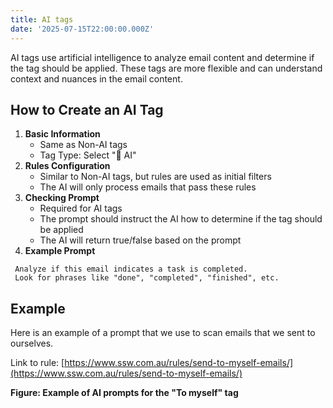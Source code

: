```yaml
---
title: AI tags
date: '2025-07-15T22:00:00.000Z'
---
```


AI tags use artificial intelligence to analyze email content and determine if the tag should be applied. These tags are more flexible and can understand context and nuances in the email content.

## How to Create an AI Tag

1. **Basic Information**
   * Same as Non-AI tags
   * Tag Type: Select "🤖 AI"
2. **Rules Configuration**
   * Similar to Non-AI tags, but rules are used as initial filters
   * The AI will only process emails that pass these rules
3. **Checking Prompt**
   * Required for AI tags
   * The prompt should instruct the AI how to determine if the tag should be applied
   * The AI will return true/false based on the prompt
4. **Example Prompt**

```
 Analyze if this email indicates a task is completed.
 Look for phrases like "done", "completed", "finished", etc.
```

## Example

Here is an example of a prompt that we use to scan emails that we sent to ourselves.

Link to rule: [https://www.ssw.com.au/rules/send-to-myself-emails/](https://www.ssw.com.au/rules/send-to-myself-emails/)

**Figure: Example of AI prompts for the "To myself" tag**

